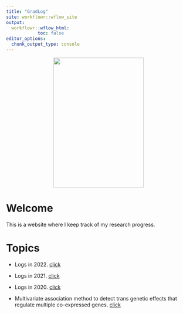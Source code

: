 ```yaml
---
title: "GradLog"
site: workflowr::wflow_site
output:
  workflowr::wflow_html:
            toc: false
editor_options:
  chunk_output_type: console
---
```


<center>
![](image.png){width=70% height=3.7in}
</center>

# Welcome

This is a website where I keep track of my research progress.

# Topics

- Logs in 2022. [click](Log2022.html)

- Logs in 2021. [click](Log2021.html)

- Logs in 2020. [click](Log2020.html)

- Multivariate association method to detect trans genetic effects that regulate multiple co-expressed genes. [click](Trans.html)

